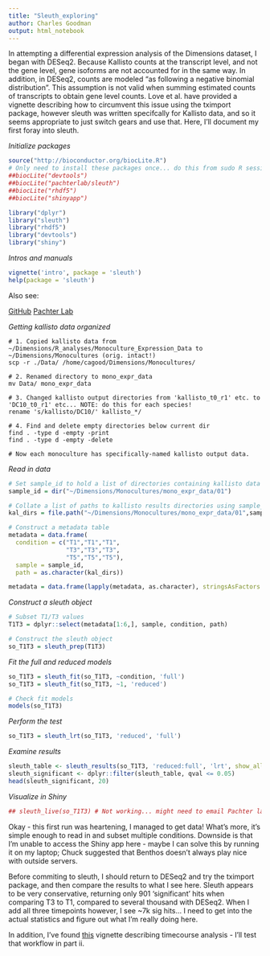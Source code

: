 ```yaml
---
title: "Sleuth_exploring"
author: Charles Goodman
output: html_notebook
---
```


In attempting a differential expression analysis of the Dimensions dataset, I began with DESeq2. Because Kallisto counts at the transcript level, and not the gene level, gene isoforms are not accounted for in the same way. In addition, in DESeq2, counts are modeled "as following a negative binomial distribution". This assumption is not valid when summing estimated counts of transcripts to obtain gene level counts. Love et al. have provided a vignette describing how to circumvent this issue using the tximport package, however sleuth was written specifcally for Kallisto data, and so it seems appropriate to just switch gears and use that. Here, I'll document my first foray into sleuth. 

*Initialize packages*
```r
source("http://bioconductor.org/biocLite.R")
# Only need to install these packages once... do this from sudo R session in terminal
##biocLite("devtools")
##biocLite("pachterlab/sleuth")
##biocLite("rhdf5")
##biocLite("shinyapp")

library("dplyr")
library("sleuth")
library("rhdf5")
library("devtools")
library("shiny")
```

*Intros and manuals*
```r
vignette('intro', package = 'sleuth')
help(package = 'sleuth')
```

Also see:

[GitHub](https://github.com/pachterlab/sleuth)
[Pachter Lab](https://pachterlab.github.io/sleuth/)

*Getting kallisto data organized*
```
# 1. Copied kallisto data from ~/Dimensions/R_analyses/Monoculture_Expression_Data to ~/Dimensions/Monocultures (orig. intact!)
scp -r ./Data/ /home/cagood/Dimensions/Monocultures/

# 2. Renamed directory to mono_expr_data
mv Data/ mono_expr_data

# 3. Changed kallisto output directories from 'kallisto_t0_r1' etc. to 'DC10_t0_r1' etc... NOTE: do this for each species!
rename 's/kallisto/DC10/' kallisto_*/

# 4. Find and delete empty directories below current dir
find . -type d -empty -print
find . -type d -empty -delete

# Now each monoculture has specifically-named kallisto output data.
```

*Read in data*
```r
# Set sample_id to hold a list of directories containing kallisto data of interest
sample_id = dir("~/Dimensions/Monocultures/mono_expr_data/01")

# Collate a list of paths to kallisto results directories using sample_id
kal_dirs = file.path("~/Dimensions/Monocultures/mono_expr_data/01",sample_id)

# Construct a metadata table
metadata = data.frame(
  condition = c("T1","T1","T1",
                "T3","T3","T3",
                "T5","T5","T5"),
  sample = sample_id,
  path = as.character(kal_dirs))

metadata = data.frame(lapply(metadata, as.character), stringsAsFactors = FALSE)
```

*Construct a sleuth object*
```r
# Subset T1/T3 values
T1T3 = dplyr::select(metadata[1:6,], sample, condition, path)

# Construct the sleuth object
so_T1T3 = sleuth_prep(T1T3)
```

*Fit the full and reduced models*
```r
so_T1T3 = sleuth_fit(so_T1T3, ~condition, 'full')
so_T1T3 = sleuth_fit(so_T1T3, ~1, 'reduced')

# Check fit models
models(so_T1T3)
```

*Perform the test*
```r
so_T1T3 = sleuth_lrt(so_T1T3, 'reduced', 'full')
```

*Examine results*
```r
sleuth_table <- sleuth_results(so_T1T3, 'reduced:full', 'lrt', show_all = FALSE)
sleuth_significant <- dplyr::filter(sleuth_table, qval <= 0.05)
head(sleuth_significant, 20)
```

*Visualize in Shiny*
```r
## sleuth_live(so_T1T3) # Not working... might need to email Pachter lab.
```

Okay - this first run was heartening, I managed to get data! What's more, it's simple enough to read in and subset multiple conditions. Downside is that I'm unable to access the Shiny app here - maybe I can solve this by running it on my laptop; Chuck suggested that Benthos doesn't always play nice with outside servers. 

Before commiting to sleuth, I should return to DESeq2 and try the tximport package, and then compare the results to what I see here. Sleuth appears to be very conservative, returning only 901 'significant' hits when comparing T3 to T1, compared to several thousand with DESeq2. When I add all three timepoints however, I see ~7k sig hits... I need to get into the actual statistics and figure out what I'm really doing here. 

In addition, I've found [this](http://www.nxn.se/valent/timecourse-analysis-with-sleuth) vignette describing timecourse analysis - I'll test that workflow in part ii. 